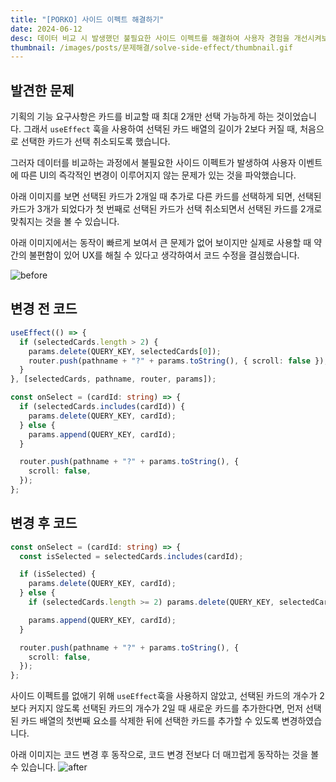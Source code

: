 ```yaml
---
title: "[PORKO] 사이드 이펙트 해결하기"
date: 2024-06-12
desc: 데이터 비교 시 발생했던 불필요한 사이드 이펙트를 해결하여 사용자 경험을 개선시켜보았습니다.
thumbnail: /images/posts/문제해결/solve-side-effect/thumbnail.gif
---
```


## 발견한 문제

기획의 기능 요구사항은 카드를 비교할 때 최대 2개만 선택 가능하게 하는 것이었습니다.
그래서 `useEffect` 훅을 사용하여 선택된 카드 배열의 길이가 2보다 커질 때, 처음으로 선택한 카드가
선택 취소되도록 했습니다.

그러자 데이터를 비교하는 과정에서 불필요한 사이드 이펙트가 발생하여 사용자 이벤트에 따른 UI의 즉각적인 변경이 이루어지지 않는 문제가 있는 것을 파악했습니다.

아래 이미지를 보면 선택된 카드가 2개일 때 추가로 다른 카드를 선택하게 되면, 선택된 카드가 3개가 되었다가 첫 번째로 선택된 카드가 선택 취소되면서 선택된 카드를 2개로 맞춰지는 것을 볼 수 있습니다.

아래 이미지에서는 동작이 빠르게 보여서 큰 문제가 없어 보이지만 실제로 사용할 때 약간의 불편함이 있어 UX를 해칠 수 있다고 생각하여서 코드 수정을 결심했습니다.

![before](https://github.com/user-attachments/assets/0db53330-8bd1-4edf-84d6-3ee0edbe3a4a)

## 변경 전 코드

```ts
useEffect(() => {
  if (selectedCards.length > 2) {
    params.delete(QUERY_KEY, selectedCards[0]);
    router.push(pathname + "?" + params.toString(), { scroll: false });
  }
}, [selectedCards, pathname, router, params]);

const onSelect = (cardId: string) => {
  if (selectedCards.includes(cardId)) {
    params.delete(QUERY_KEY, cardId);
  } else {
    params.append(QUERY_KEY, cardId);
  }

  router.push(pathname + "?" + params.toString(), {
    scroll: false,
  });
};
```

## 변경 후 코드

```ts
const onSelect = (cardId: string) => {
  const isSelected = selectedCards.includes(cardId);

  if (isSelected) {
    params.delete(QUERY_KEY, cardId);
  } else {
    if (selectedCards.length >= 2) params.delete(QUERY_KEY, selectedCards[0]);

    params.append(QUERY_KEY, cardId);
  }

  router.push(pathname + "?" + params.toString(), {
    scroll: false,
  });
};
```

사이드 이펙트를 없애기 위해 `useEffect`훅을 사용하지 않았고, 선택된 카드의 개수가 2보다 커지지 않도록 선택된 카드의 개수가 2일 때 새로운 카드를 추가한다면, 먼저 선택된 카드 배열의 첫번째 요소를 삭제한 뒤에 선택한 카드를 추가할 수 있도록 변경하였습니다.

아래 이미지는 코드 변경 후 동작으로, 코드 변경 전보다 더 매끄럽게 동작하는 것을 볼 수 있습니다.
![after](https://github.com/user-attachments/assets/f5ea259d-a428-414f-a1b7-96168fd0752f)
